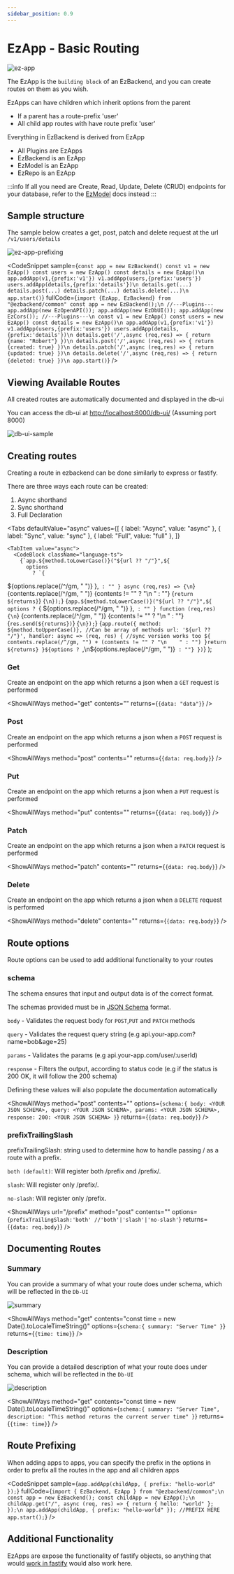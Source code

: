 ```yaml
---
sidebar_position: 0.9
---
```


# EzApp - Basic Routing


![ez-app](../assets/ez-app.png)

The EzApp is the `building block` of an EzBackend, and you can create routes on them as you wish.

EzApps can have children which inherit options from the parent

- If a parent has a route-prefix 'user'
- All child app routes with have route prefix 'user'

Everything in EzBackend is derived from EzApp

- All Plugins are EzApps
- EzBackend is an EzApp
- EzModel is an EzApp
- EzRepo is an EzApp

:::info
If all you need are Create, Read, Update, Delete (CRUD) endpoints for your database, refer to the [EzModel](./create-a-schema) docs instead
:::

## Sample structure

The sample below creates a get, post, patch and delete request at the url `/v1/users/details`

![ez-app-prefixing](../assets/ez-app-prefixing.png)

<CodeSnippet
  sample={`const app = new EzBackend()
const v1 = new EzApp()
const users = new EzApp()
const details = new EzApp()\n
app.addApp(v1,{prefix:'v1'})
v1.addApp(users,{prefix:'users'})
users.addApp(details,{prefix:'details'})\n
details.get(...)
details.post(...)
details.patch(...)
details.delete(...)\n
app.start()`}
  fullCode={`import {EzApp, EzBackend} from "@ezbackend/common"
const app = new EzBackend();\n
//---Plugins---
app.addApp(new EzOpenAPI());
app.addApp(new EzDbUI());
app.addApp(new EzCors());
//---Plugins---\n
const v1 = new EzApp()
const users = new EzApp()
const details = new EzApp()\n
app.addApp(v1,{prefix:'v1'})
v1.addApp(users,{prefix:'users'})
users.addApp(details,{prefix:'details'})\n
details.get('/',async (req,res) => {
  return {name: "Robert"}
})\n
details.post('/',async (req,res) => {
  return {created: true}
})\n
details.patch('/',async (req,res) => {
  return {updated: true}
})\n
details.delete('/',async (req,res) => {
  return {deleted: true}
})\n
app.start()`}
/>

## Viewing Available Routes

All created routes are automatically documented and displayed in the db-ui

You can access the db-ui at [http://localhost:8000/db-ui/](http://localhost:8000/db-ui/api-documentation) (Assuming port 8000)

![db-ui-sample](../assets/sample-db-ui.png)

## Creating routes

Creating a route in ezbackend can be done similarly to express or fastify.

There are three ways each route can be created:

1. Async shorthand
2. Sync shorthand
3. Full Declaration


  <Tabs
    defaultValue="async"
    values={[
      { label: "Async", value: "async" },
      { label: "Sync", value: "sync" },
      { label: "Full", value: "full" },
    ]}
  >
    <TabItem value="async">
      <CodeBlock className="language-ts">
        {`app.${method.toLowerCase()}("${url ?? "/"}",${
          options
            ? `{
${options.replace(/^/gm, "    ")}
  },`
            : ""
        } async (req,res) => {\n`}
        {contents.replace(/^/gm, "  ")}
        {contents != "" ? "\n  " : ""}
        {`return ${returns}`}
        {`\n});`}
      </CodeBlock>
    </TabItem>
    <TabItem value="sync">
      <CodeBlock className="language-ts">
        {`app.${method.toLowerCase()}("${url ?? "/"}",${
          options
            ? `{
${options.replace(/^/gm, "    ")}
  },`
            : ""
        } function (req,res) {\n`}
        {contents.replace(/^/gm, "  ")}
        {contents != "" ? "\n  " : ""}
        {`res.send(${returns})`}
        {`\n});`}
      </CodeBlock>
    </TabItem>
    <TabItem value="full">
      <CodeBlock className="language-ts">
        {`app.route({
  method: ${method.toUpperCase()}, //Can be array of methods
  url: '${url ?? "/"}',
  handler: async => (req, res) { //sync version works too
    ${
      contents.replace(/^/gm, "") + (contents != "" ? "\n    " : "")
    }return ${returns}
  }${options ? `,\n${options.replace(/^/gm, "  ")}` : ""}
})`}
      </CodeBlock>
    </TabItem>
  </Tabs>
);

### Get

Create an endpoint on the app which returns a json when a `GET` request is performed

<ShowAllWays method="get" contents="" returns={`{data: "data"}`} />

### Post

Create an endpoint on the app which returns a json when a `POST` request is performed

<ShowAllWays method="post" contents="" returns={`{data: req.body}`} />

### Put

Create an endpoint on the app which returns a json when a `PUT` request is performed

<ShowAllWays method="put" contents="" returns={`{data: req.body}`} />

### Patch

Create an endpoint on the app which returns a json when a `PATCH` request is performed

<ShowAllWays method="patch" contents="" returns={`{data: req.body}`} />

### Delete

Create an endpoint on the app which returns a json when a `DELETE` request is performed

<ShowAllWays method="delete" contents="" returns={`{data: req.body}`} />

## Route options

Route options can be used to add additional functionality to your routes

### schema

The schema ensures that input and output data is of the correct format.

The schemas provided must be in [JSON Schema](https://json-schema.org/) format.

`body` - Validates the request body for `POST`,`PUT` and `PATCH` methods

`query` - Validates the request query string (e.g api.your-app.com?name=bob&age=25)

`params` - Validates the params (e.g api.your-app.com/user/:userId)

`response` - Filters the output, according to status code (e.g if the status is 200 OK, it will follow the 200 schema)

Defining these values will also populate the documentation automatically

<ShowAllWays
  method="post"
  contents=""
  options={`schema:{
  body: <YOUR JSON SCHEMA>,
  query: <YOUR JSON SCHEMA>,
  params: <YOUR JSON SCHEMA>,
  response:
    200: <YOUR JSON SCHEMA>
}`}
  returns={`{data: req.body}`}
/>

### prefixTrailingSlash

prefixTrailingSlash: string used to determine how to handle passing / as a route with a prefix.

`both (default)`: Will register both /prefix and /prefix/.

`slash`: Will register only /prefix/.

`no-slash`: Will register only /prefix.

<ShowAllWays
  url="/prefix"
  method="post"
  contents=""
  options={`prefixTrailingSlash:'both' //'both'|'slash'|'no-slash'`}
  returns={`{data: req.body}`}
/>

## Documenting Routes

### Summary

You can provide a summary of what your route does under schema, which will be reflected in the `Db-UI`

![summary](../assets/summary.png)

<ShowAllWays
  method="get"
  contents="const time = new Date().toLocaleTimeString()"
  options={`schema:{
  summary: "Server Time"
}`}
  returns={`{time: time}`}
/>

### Description

You can provide a detailed description of what your route does under schema, which will be reflected in the `Db-UI`

![description](../assets/description.png)

<ShowAllWays
  method="get"
  contents="const time = new Date().toLocaleTimeString()"
  options={`schema:{
  summary: "Server Time",
  description: "This method returns the current server time"
}`}
  returns={`{time: time}`}
/>

## Route Prefixing

When adding apps to apps, you can specify the prefix in the options in order to prefix all the routes in the app and all children apps

<CodeSnippet sample={`app.addApp(childApp, { prefix: "hello-world" });`} fullCode={`import { EzBackend, EzApp } from "@ezbackend/common";\n
const app = new EzBackend();
const childApp = new EzApp();\n
childApp.get("/", async (req, res) => {
  return { hello: "world" };
});\n
app.addApp(childApp, { prefix: "hello-world" }); //PREFIX HERE
app.start();`} />

## Additional Functionality

EzApps are expose the functionality of fastify objects, so anything that would [work in fastify](https://www.fastify.io/docs/latest/Routes/) would also work here.
